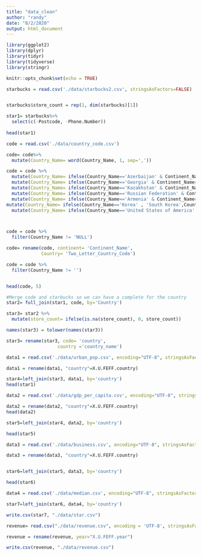 ```yaml
---
title: "data_clean"
author: "randy"
date: "8/2/2020"
output: html_document
---
```


```r
library(ggplot2)
library(dplyr)
library(tidyr)
library(tidyverse)
library(stringr)

```


```r
knitr::opts_chunk$set(echo = TRUE)
```

```r

starbucks = read.csv('./data/starbucks2.csv', stringsAsFactors=FALSE)



```



```r
starbucks$store_count = rep(1, dim(starbucks)[1])

star1= starbucks%>% 
  select(c(-Postcode, -Phone.Number))
  
head(star1)
```

```r
code = read.csv('./data/country_code.csv')

code= code%>% 
  mutate(Country_Name= word(Country_Name, 1, sep=','))

code = code %>% 
  mutate(Country_Name= ifelse(Country_Name=='Azerbaijan' & Continent_Name=='Asia', '', Country_Name)) %>% 
  mutate(Country_Name= ifelse(Country_Name=='Georgia' & Continent_Name=='Asia', '', Country_Name)) %>% 
  mutate(Country_Name= ifelse(Country_Name=='Kazakhstan' & Continent_Name=='Asia', '', Country_Name)) %>% 
  mutate(Country_Name= ifelse(Country_Name=='Russian Federation' & Continent_Name=='Asia', '', Country_Name)) %>% 
  mutate(Country_Name= ifelse(Country_Name=='Armenia' & Continent_Name=='Asia', '', Country_Name)) %>% 
mutate(Country_Name= ifelse(Country_Name=='Korea' , 'South Korea',Country_Name)) %>% 
  mutate(Country_Name= ifelse(Country_Name=='United States of America' , 'United States',Country_Name))



code = code %>% 
  filter(Country_Name != 'NULL')

code= rename(code, continent= 'Continent_Name', 
             Country= 'Two_Letter_Country_Code')

code = code %>% 
  filter(Country_Name != '')


head(code, 5)

```


```r
#Merge code and starbucks so we can have a complete for the country
star2= full_join(star1, code, by='Country')

star3= star2 %>% 
  mutate(store_count= ifelse(is.na(store_count), 0, store_count))

names(star3) = tolower(names(star3))

star3= rename(star3, code= 'country',
                   country ='country_name')


```


```r
data1 = read.csv('./data/urban_pop.csv', encoding="UTF-8", stringsAsFactors=FALSE)

data1 = rename(data1, "country"=X.U.FEFF.country)

star4=left_join(star3, data1, by='country')
head(star1)
```


```r
data2 = read.csv('./data/gdp_per_capita.csv', encoding="UTF-8", stringsAsFactors=FALSE)

data2 = rename(data2, "country"=X.U.FEFF.country)
head(data2)
```


```r
star5=left_join(star4, data2, by='country')

head(star5)

```



```r
data3 = read.csv('./data/business.csv', encoding="UTF-8", stringsAsFactors=FALSE)

data3 = rename(data3, "country"=X.U.FEFF.country)


star6=left_join(star5, data3, by='country')

head(star6)

```
```r
data4 = read.csv('./data/median.csv', encoding="UTF-8", stringsAsFactors=FALSE)

star7=left_join(star6, data4, by='country')

```



```r
write.csv(star7, "./data/star.csv")
```

```r
revenue= read.csv("./data/revenue.csv", encoding = 'UTF-8', stringsAsFactors = F)

revenue = rename(revenue, year="X.U.FEFF.year")

write.csv(revenue, "./data/revenue.csv")
```

